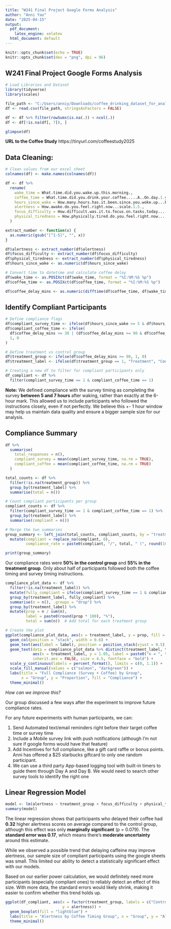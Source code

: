 ---
title: "W241 Final Project Google Forms Analysis"
author: "Anni Yao"
date: "2025-04-15"
output:
  pdf_document:
    latex_engine: xelatex
  html_document: default
---

```{r setup, include=FALSE}
knitr::opts_chunk$set(echo = TRUE)
knitr::opts_chunk$set(dev = "png", dpi = 96)
```

## W241 Final Project Google Forms Analysis 

```{r}
# Load Libraries and Dataset
library(tidyverse)
library(scales)

file_path <- "C:/Users/anniy/Downloads/coffee_drinking_dataset_for_analysis.csv"
df <- read.csv(file_path, stringsAsFactors = FALSE)

df <- df %>% filter(rowSums(is.na(.)) < ncol(.))
df <- df[!is.na(df[, 7]), ]

glimpse(df)

```
**URL to the Coffee Study** https://tinyurl.com/coffeestudy2025

## Data Cleaning: 

```{r}
# Clean values from our excel sheet
colnames(df) <- make.names(colnames(df))

df <- df %>%
  rename(
    wake_time = What.time.did.you.wake.up.this.morning.,
    coffee_time = What.time.did.you.drink.your.coffee.....A..On.day.1.you.need.to.drink.coffee.20.minutes.after.waking.up.....B..On.day.2.you.need.to.drink.coffee.2.hours.after.waking.up...If.you.skipped.this.time.interval..please.don.t.submit.the.form.,
    hours_since_wake = How.many.hours.has.it.been.since.you.woke.up...For.testing.accuracy..please.complete.this.survey.6.hours.after.waking.up....If.you.re.filling.it.out.earlier.or.later.than.6.hours.after.waking.up..that.s.okay.just.be.honest.in.your.response.....,
    alertness = How.awake.do.you.feel.right.now...scale.1.5.,
    focus_difficulty = How.difficult.was.it.to.focus.on.tasks.today....scale.1.5.,
    physical_tiredness = How.physically.tired.do.you.feel.right.now.....scale.1.5.
  )

extract_number <- function(x) {
  as.numeric(gsub("[^1-5]", "", x))
}

df$alertness <- extract_number(df$alertness)
df$focus_difficulty <- extract_number(df$focus_difficulty)
df$physical_tiredness <- extract_number(df$physical_tiredness)
df$hours_since_wake <- as.numeric(df$hours_since_wake)

# Convert time to datetime and calculate coffee delay
df$wake_time <- as.POSIXct(df$wake_time, format = "%I:%M:%S %p")
df$coffee_time <- as.POSIXct(df$coffee_time, format = "%I:%M:%S %p")

df$coffee_delay_mins <- as.numeric(difftime(df$coffee_time, df$wake_time, units = "mins"))

```

## Identify Compliant Participants 

```{r}
# Define compliance flags
df$compliant_survey_time <- ifelse(df$hours_since_wake >= 5 & df$hours_since_wake <= 7, 1, 0)
df$compliant_coffee_time <- ifelse(
  df$coffee_delay_mins <= 30 | (df$coffee_delay_mins >= 90 & df$coffee_delay_mins <= 150),
  1, 0
)

# Define treatment vs control group
df$treatment_group <- ifelse(df$coffee_delay_mins >= 90, 1, 0)
df$treatment_label <- ifelse(df$treatment_group == 1, "Treatment", "Control")

# Creating a new df to filter for compliant participants only
df_compliant <- df %>%
  filter(compliant_survey_time == 1 & compliant_coffee_time == 1)
```

**Note:** We defined compliance with the survey timing as completing the survey **between 5 and 7 hours** after waking, rather than exactly at the 6-hour mark. This allowed us to include participants who followed the instructions closely, even if not perfectly. We believe this +- 1 hour window may help us maintain data quality and ensure a bigger sample size for our analysis.

## Compliance Summary 

```{r}
df %>%
  summarise(
    total_responses = n(),
    compliant_survey = mean(compliant_survey_time, na.rm = TRUE),
    compliant_coffee = mean(compliant_coffee_time, na.rm = TRUE)
  )
```
```{r}
total_counts <- df %>%
  filter(!is.na(treatment_group)) %>%
  group_by(treatment_label) %>%
  summarise(total = n())

# Count compliant participants per group
compliant_counts <- df %>%
  filter(compliant_survey_time == 1 & compliant_coffee_time == 1) %>%
  group_by(treatment_label) %>%
  summarise(compliant = n())

# Merge the two summaries
group_summary <- left_join(total_counts, compliant_counts, by = "treatment_label") %>%
  mutate(compliant = replace_na(compliant, 0),
         compliance_rate = paste0(compliant, "/", total, " (", round(100 * compliant / total), "%)"))

print(group_summary)
```

Our compliance rates were **50% in the control group** and **55% in the treatment group**. Only about half of participants followed both the coffee timing and survey timing instructions.



```{r compliance_plot, echo=FALSE}
compliance_plot_data <- df %>%
  filter(!is.na(treatment_label)) %>%
  mutate(fully_compliant = ifelse(compliant_survey_time == 1 & compliant_coffee_time == 1, "Compliant", "Non-Compliant")) %>%
  group_by(treatment_label, fully_compliant) %>%
  summarise(n = n(), .groups = "drop") %>%
  group_by(treatment_label) %>%
  mutate(prop = n / sum(n),
         label = paste0(round(prop * 100), "%"),
         total = sum(n))  # Add total for each treatment group

# Create the plot
ggplot(compliance_plot_data, aes(x = treatment_label, y = prop, fill = fully_compliant)) +
  geom_col(position = "stack", width = 0.6) +
  geom_text(aes(label = label), position = position_stack(vjust = 0.5), color = "black", size = 4.5) +
  geom_text(data = compliance_plot_data %>% distinct(treatment_label, total),
            aes(x = treatment_label, y = 1.05, label = paste0("n = ", total)),
            inherit.aes = FALSE, size = 4.5, fontface = "bold") +
  scale_y_continuous(labels = percent_format(), limits = c(0, 1.1)) +
  scale_fill_manual(values = c("salmon", "darkgreen")) +
  labs(title = "Full Compliance (Survey + Coffee) by Group",
       x = "Group", y = "Proportion", fill = "Compliance") +
  theme_minimal()


```


*How can we improve this?*

Our group discussed a few ways after the experiment to improve future compliance rates.

For any future experiments with human participants, we can:


1. Send Automated text/email reminders right before their target coffee time or survey time
2. Include a Mobile survey link with push notifications (although I'm not sure if google forms would have that feature)
3. Add Incentives for full compliance, like a gift card raffle or bonus points. Anni has offered a $25 starbucks giftcard to only one random participant. 
4. We can use a third party App-based logging tool with built-in timers to guide them through Day A and Day B. We would need to search other survey tools to identify the right one

## Linear Regression Model

```{r}
model <- lm(alertness ~ treatment_group + focus_difficulty + physical_tiredness + hours_since_wake, data = df_compliant)
summary(model)

```
The linear regression shows that participants who delayed their coffee had **0.32** higher alertness scores on average compared to the control group, although this effect was only **marginally significant** (p = 0.079). The **standard error was 0.17**, which means there’s **moderate uncertainty** around this estimate.

While we observed a possible trend that delaying caffeine may improve alertness, our sample size of compliant participants using the google sheets was small. This limited our ability to detect a statistically significant effect with our models. 

Based on our earlier power calculation, we would definitely need more participants (especially compliant ones) to reliably detect an effect of this size. With more data, the standard errors would likely shrink, making it easier to confirm whether this trend holds up.


```{r pressure, echo=FALSE}
ggplot(df_compliant, aes(x = factor(treatment_group, labels = c("Control", "Treatment")),
                         y = alertness)) +
  geom_boxplot(fill = "lightblue") +
  labs(title = "Alertness by Coffee Timing Group", x = "Group", y = "Alertness Score (1–5)") +
  theme_minimal()

```

